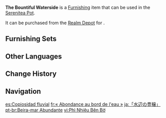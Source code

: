 {{Furnishing Infobox
|id             = 372479
|image          = Item The Bountiful Waterside.png
|category       = Landform
|subcategory    = Small Shrub
|quality        = 2
|adeptal_energy = 10
|load           = 50
|reduced_load   = 50
|description    = A plant that grows along the water's edge, often overlooked due to its unremarkable appearance. However, these plants actually have considerable value, for the area they grow in is usually full of minerals specific to wetlands, and thus, they can be made into fish bait. Even though they're not as attractive to the fish as the bait sold by the [[Fishing Association]], they're still a popular product due to their abundance and affordability.
|mention        = 
|blueprint      = 
|source1        = [[Realm Depot]]
}}
'''The Bountiful Waterside''' is a [[Furnishing]] item that can be used in the [[Serenitea Pot]].

It can be purchased from the [[Realm Depot]] for {{Item|Realm Currency|30|x=40}}.

==Furnishing Sets==
{{Craft Usage|type=Furnishing Set}}

==Other Languages==
{{Other Languages
|en      = The Bountiful Waterside
|zhs     = 「水畔的富饶」
|zhs_rm  = "Shuǐpàn de Fùráo"
|zht     = 「水畔的富饒」
|zht_rm  = "Shuǐpàn de Fùráo"
|zh_tl   = 
|ja      = 「水辺の豊穣」
|ja_rm   = "Mizube no Houjou"
|ja_tl   = 
|ko      = 「물가의 풍요」
|ko_rm   = "Mulga-ui Pung'yo"
|ko_tl   = "Richness By Water"
|es      = Copiosidad fluvial
|es_tl   = River Copiousness
|fr      = «&nbsp;Abondance au bord de l'eau&nbsp;»
|fr_tl   = "Abundance by the Water"
|ru      = Благодатный берег
|ru_tl   = The Bountiful Coast
|th      = "ความอุดมสมบูรณ์ริมตลิ่ง"
|th_rm   = 
|th_tl   = 
|vi      = Phì Nhiêu Bên Bờ
|vi_tl   = 
|de      = „Üppige Pflanze am Ufer“
|de_tl   = "Lush Plant by the Waterside"
|id      = Kekayaan Tepi Air
|id_tl   = Waterside Wealth
|pt      = Beira-mar Abundante
|pt_tl   = 
|tr      = Bereketli Su Kenarı
|tr_tl   = 
|it      = Rivierasca generosa
|it_tl   = Generous Rivierasque
}}

==Change History==
{{Change History|3.4}}

==Navigation==
{{Furnishing Navbox|exterior}}

[[es:Copiosidad fluvial]]
[[fr:« Abondance au bord de l'eau »]]
[[ja:「水辺の豊穣」]]
[[pt-br:Beira-mar Abundante]]
[[vi:Phì Nhiêu Bên Bờ]]